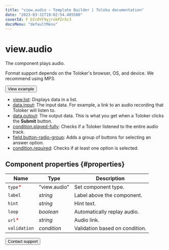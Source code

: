 ```yaml
---
title: "view.audio — Template Builder | Toloka documentation"
date: "2023-03-31T19:02:54.485580"
coverId: F_bIcOYF9yjrxkPZrXc3
docsMenu: "defaultMenu"
---
```


# view.audio

The component plays audio.

Format support depends on the Toloker's browser, OS, and device. We recommend using MP3.

<Button themeColor="light" view="default" size="l" type="link" url="https://ya.cc/t/d0D-SzfG46oojL">View example</Button>

<Cut title="Components used in the example">

- [view.list](/docs/template-builder/reference/view.list): Displays data in a list.
- [data.input](/docs/template-builder/operations/work-with-data): The input data. For example, a link to an audio recording that Toloker will listen to.
- [data.output](/docs/template-builder/operations/work-with-data): The output data. This is what you get when a Toloker clicks the **Submit** button.
- [condition.played-fully](/docs/template-builder/reference/condition.played): Checks if a Toloker listened to the entire audio track.
- [field.button-radio-group](/docs/template-builder/reference/field.button-radio-group): Adds a group of buttons for selecting an answer option.
- [condition.required](/docs/template-builder/reference/condition.required): Checks if at least one option is selected.

</Cut>

## Component properties {#properties}

**Name** | **Type** | **Description**
----- | ----- | -----
`type`<span style="color: red">\*</span> | "view.audio" | Set component type.
`label` | _string_ | Label above the component.
`hint` | _string_ | Hint text.
`loop` | _boolean_ | Automatically replay audio.
`url`<span style="color: red">\*</span> | _string_ | Audio link.
`validation` | _condition_ | Validation based on condition.

<Button themeColor="light" view="default" size="l" type="link" url="/docs/guide/troubleshooting/support?form-source=template-builder-reference-view-audio">Contact support</Button>